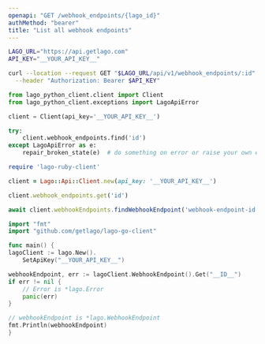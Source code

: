 ```yaml
---
openapi: "GET /webhook_endpoints/{lago_id}"
authMethod: "bearer"
title: "List all webhook endpoints"
---
```


<RequestExample>

```bash cURL
LAGO_URL="https://api.getlago.com"
API_KEY="__YOUR_API_KEY__"

curl --location --request GET "$LAGO_URL/api/v1/webhook_endpoints/:id" \
  --header "Authorization: Bearer $API_KEY"
```

```python Python
from lago_python_client.client import Client
from lago_python_client.exceptions import LagoApiError

client = Client(api_key='__YOUR_API_KEY__')

try:
    client.webhook_endpoints.find('id')
except LagoApiError as e:
    repair_broken_state(e)  # do something on error or raise your own exception
```

```ruby Ruby
require 'lago-ruby-client'

client = Lago::Api::Client.new(api_key: '__YOUR_API_KEY__')

client.webhook_endpoints.get('id')
```

```js Javascript
await client.webhookEndpoints.findWebhookEndpoint('webhook-endpoint-id')
```

```go Go
import "fmt"
import "github.com/getlago/lago-go-client"

func main() {
lagoClient := lago.New().
    SetApiKey("__YOUR_API_KEY__")

webhookEndpoint, err := lagoClient.WebhookEndpoint().Get("__ID__")
if err != nil {
    // Error is *lago.Error
    panic(err)
}

// webhookEndpoint is *lago.WebhookEndpoint
fmt.Println(webhookEndpoint)
}
```

</RequestExample>
